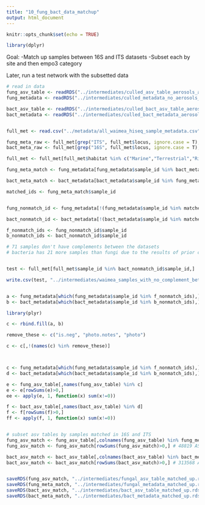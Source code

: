 ```yaml
---
title: "10_fung_bact_data_matchup"
output: html_document
---
```


```r
knitr::opts_chunk$set(echo = TRUE)
```

```r
library(dplyr)
```

Goal:
-Match up samples between 16S and ITS datasets
-Subset each by site and then empo3 category

Later, run a test network with the subsetted data

```r
# read in data
fung_asv_table <- readRDS("../intermediates/culled_asv_table_aerosols_and_fung_corp_removed.rds") # 49749 ASVs, 1443 samples
fung_metadata <- readRDS("../intermediates/culled_metadata_no_aerosols_fung_corp.rds")

bact_asv_table <- readRDS("../intermediates/culled_bact_asv_table_aerosols_and_fung_corp_removed.rds") # 324718 ASVs, 1464 samples
bact_metadata <- readRDS("../intermediates/culled_bact_metadata_aerosols_and_fung_corp_removed.rds")


full_met <- read.csv("../metadata/all_waimea_hiseq_sample_metadata.csv") # 3206 samples

fung_meta_raw <- full_met[grep("ITS", full_met$locus, ignore.case = T),] # 1586 samples
bact_meta_raw <- full_met[grep("16S", full_met$locus, ignore.case = T),] # 1620

```

```r
full_met <- full_met[full_met$habitat %in% c("Marine","Terrestrial","Riverine"),]

fung_meta_match <- fung_metadata[fung_metadata$sample_id %in% bact_metadata$sample_id,]

bact_meta_match <- bact_metadata[bact_metadata$sample_id %in% fung_metadata$sample_id,]

matched_ids <- fung_meta_match$sample_id


fung_nonmatch_id <- fung_metadata[!(fung_metadata$sample_id %in% matched_ids),]

bact_nonmatch_id <- bact_metadata[!(bact_metadata$sample_id %in% matched_ids),]

f_nonmatch_ids <- fung_nonmatch_id$sample_id
b_nonmatch_ids <- bact_nonmatch_id$sample_id

# 71 samples don't have complements between the datasets
# bacteria has 21 more samples than fungi due to the results of prior culling steps


test <- full_met[full_met$sample_id %in% bact_nonmatch_id$sample_id,]

write.csv(test, "../intermediates/waimea_samples_with_no_complement_between_fung_bact.csv")


a <- fung_metadata[which(fung_metadata$sample_id %in% f_nonmatch_ids),]
b <- bact_metadata[which(bact_metadata$sample_id %in% b_nonmatch_ids),]

library(plyr)

c <- rbind.fill(a, b)

remove_these <- c("is.neg", "photo.notes", "photo")

c <- c[,!(names(c) %in% remove_these)]



c <- fung_metadata[which(fung_metadata$sample_id %in% f_nonmatch_ids),]$sequencing_id
d <- bact_metadata[which(bact_metadata$sample_id %in% b_nonmatch_ids),]$sequencing_id

e <- fung_asv_table[,names(fung_asv_table) %in% c]
e <- e[rowSums(e)>0,]
ee <- apply(e, 1, function(x) sum(x!=0))

f <- bact_asv_table[,names(bact_asv_table) %in% d]
f <- f[rowSums(f)>0,]
ff <- apply(f, 1, function(x) sum(x!=0))



```

```r
# subset asv tables by samples matched in 16S and ITS
fung_asv_match <- fung_asv_table[,colnames(fung_asv_table) %in% fung_meta_match$sequencing_id] # 1372 samples remain
fung_asv_match <- fung_asv_match[rowSums(fung_asv_match)>0,] # 48819 ASVs remain

bact_asv_match <- bact_asv_table[,colnames(bact_asv_table) %in% bact_meta_match$sequencing_id] # 1372 samples remain
bact_asv_match <- bact_asv_match[rowSums(bact_asv_match)>0,] # 313568 ASVs remain


saveRDS(fung_asv_match, "../intermediates/fungal_asv_table_matched_up.rds")
saveRDS(fung_meta_match, "../intermediates/fungal_metadata_matched_up.rds")
saveRDS(bact_asv_match, "../intermediates/bact_asv_table_matched_up.rds")
saveRDS(bact_meta_match, "../intermediates/bact_metadata_matched_up.rds")
```














